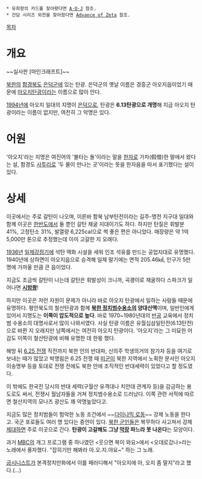  * 유희왕의 카드를 찾아왓다면 [[A·O·J]] 참조.
 * 건담 시리즈 외전을 찾아왔다면 [[Advance of Zeta]] 참조.

[[목차]]

= 개요 =
{{{+1 阿吾地炭坑 / Aoji~~A·O·J~~ --A·O·Z-- --A . O . G-- Coal Mine}}}
~~실사판 [마인크래프트]~~

[[북한]]의 [[함경북도]] [[은덕군]]에 있는 탄광. 은덕군의 옛날 이름은 경흥군 아오지읍이었기 때문에 [[아오지탄광]]이라는 이름으로 많이 안다.

[[1994년]]에 아오지 일대의 지명이 [[은덕]]으로, 탄광은 '''6.13탄광으로 개명'''해 지금 아오지 탄광이라는 이름이 없지만, 여전히 그 악명은 있다.

= 어원 =
'아오지'라는 지명은 여진어의 '불타는 돌'이라는 말을 [[한자]]로 가차(假借)한 말에서 왔다는 설, 함경도 [[사투리]]로 '두 물이 만나는 곳'이라는 뜻을 한자음을 따서 표기했다는 설이 있다.

= 상세 =
이곳에서는 주로 갈탄이 나오며, 이른바 함북 남부탄전이라는 길주-명천 지구대 일대와 함께 이곳은 [[한반도]]에서 둘 뿐인 갈탄 채굴 지대이기도 하다. 하지만 탄질은 휘발분 41%, 고정탄소 31%, 발열량 6,225cal으로 썩 좋은 편은 아니었다. 매장량은 약 1억 5,000만 톤으로 추정했는데 이미 고갈한 지 오래다.

[[1936년]] [[일제강점기]]에 석탄 액화 시설을 세워 인조 석유를 만드는 공업지대로 유명했다. 1940년에 상하면이 아오지읍으로 승격해 일제 말기에는 면적 205.46㎢, 인구가 5만 명에 가까울 만큼 큰 읍이었다.

지금도 조금씩 갈탄이 나는데 갈탄은 휘발성이 크니까, 곡괭이로 채굴하다 스파크가 일어나면 '''[[시밤쾅]]'''!

하지만 이곳은 저런 자원이 문제가 아니라 바로 아오지 탄광에서 일하는 사람들 때문에 유명하다. 평안북도의 철산탄광과 함께 '''[[정치범수용소/북한|북한 정치범수용소]]의 양대산맥'''이며, 일반인에게 있어서 지명도는 '''이쪽이 압도적으로 높다'''. 바로 1970~1980년대의 [[반공]] 교육에서 정치범 수용소의 대명사로서 많이 나와서였다. 사실 탄광 이름은 유월십삼일탄전(6.13탄전)으로 바뀐 지 오래지만 남쪽에서는 여전히 아오지 탄광이다. '아오지'라는 그 미묘한 어감도 이쪽이 철산탄광에 비해 유명한 데 한몫 했다.

해방 뒤 [[6.25 전쟁]] 직전까지 북한 안의 반대파, 신의주 학생의거의 참가자 등을 여기로 보내는 때가 많았고 박명림은 6.25 전쟁 때 [[미군]]이 북한 지역에서 노획한 문서인 아오지 이송명부 등을 토대로 전쟁 전에도 북한 안에 조직적인 반대세력이 있었다고 할 정도였다.

이 밖에도 한국전 당시의 반대 세력(구월산 유격대나 치안대 관계자 등)을 감금하는 용도로도 써서, 전쟁시 월남자들을 거쳐 정치범수용소로 드러났다. 이쪽 관련 서적에 따르면 철산지역의 모나즈 광산도 꽤 악명높았다고.

지금도 많은 정치범들이 험악한 노동 조건에서 ~~[[다이나믹 로동]]~~ 강제 노동을 한다고. 국군 포로들도 여러 명 있다는 증언이 있다. [[북한군|북한 군인]]들은 복무하다 사고쳐서 강제 [[제대]]하면 주로 이곳으로 간다. '''탄광이 고갈해도 그냥 [[막장#s-1|막장]] 파느라 못 나온다'''는 모양이다.

과거 [[문화방송|MBC]]의 개그 프로그램 중 하나였던 <웃으면 복이 와요>에서 <오데로갔나>라는 노래에서 풍자했다. "잡히기만 해봐라 아.오.지.야요~" 하는 그 노래.

[[굽시니스트]]가 본격정치만화에서 이를 패러디해서 "아오지에 아, 오지 좀 말지"라고 했다.(...)
